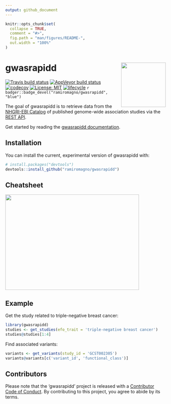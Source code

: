 ```yaml
---
output: github_document
---
```


<!-- README.md is generated from README.Rmd. Please edit that file -->

```r
knitr::opts_chunk$set(
  collapse = TRUE,
  comment = "#>",
  fig.path = "man/figures/README-",
  out.width = "100%"
)
```

# gwasrapidd <img src="man/figures/logo.svg" align="right" height=140/>

[![Travis build status](https://travis-ci.org/ramiromagno/gwasrapidd.svg?branch=master)](https://travis-ci.org/ramiromagno/gwasrapidd)
[![AppVeyor build status](https://ci.appveyor.com/api/projects/status/github/ramiromagno/gwasrapidd?branch=master&svg=true)](https://ci.appveyor.com/project/ramiromagno/gwasrapidd)
[![codecov](https://codecov.io/gh/ramiromagno/gwasrapidd/branch/master/graph/badge.svg)](https://codecov.io/gh/ramiromagno/gwasrapidd)
[![License: MIT](https://img.shields.io/badge/License-MIT-yellow.svg)](https://opensource.org/licenses/MIT)
[![lifecycle](https://img.shields.io/badge/lifecycle-experimental-orange.svg)](https://www.tidyverse.org/lifecycle/#experimental)
`r badger::badge_devel("ramiromagno/gwasrapidd", "blue")`

The goal of gwasrapidd is to retrieve data from the [NHGRI-EBI Catalog](https://www.ebi.ac.uk/gwas) of published genome-wide association studies via the [REST API](https://www.ebi.ac.uk/gwas/docs/api).

Get started by reading the [gwasrapidd documentation](https://rmagno.eu/gwasrapidd/articles/gwasrapidd.html).

## Installation

You can install the current, experimental version of gwasrapidd with:

``` r
# install.packages("devtools")
devtools::install_github("ramiromagno/gwasrapidd")
```

## Cheatsheet

<a href="https://github.com/ramiromagno/gwasrapidd/raw/master/inst/cheatsheet/gwasrapidd_cheatsheet.pdf"><img src="https://raw.githubusercontent.com/ramiromagno/gwasrapidd/master/inst/cheatsheet/gwasrapidd_cheatsheet_thumbs.png" width="420" height="300"/></a>  


## Example

Get the study related to triple-negative breast cancer:

```r
library(gwasrapidd)
studies <- get_studies(efo_trait = 'triple-negative breast cancer')
studies@studies[1:4]
```

Find associated variants:

```r
variants <- get_variants(study_id = 'GCST002305')
variants@variants[c('variant_id', 'functional_class')]
```

## Contributors

Please note that the 'gwasrapidd' project is released with a [Contributor Code of Conduct](.github/CODE_OF_CONDUCT.md). By contributing to this project, you agree to abide by its terms.
